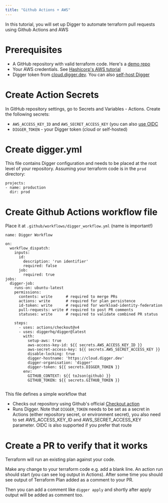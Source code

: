 ```yaml
---
title: "Github Actions + AWS"
---
```


In this tutorial, you will set up Digger to automate terraform pull requests using Github Actions and AWS 

# Prerequisites
- A GitHub repository with valid terraform code. Here's a [demo repo](https://github.com/diggerhq/quickstart-actions-aws)
- Your AWS credentials. See [Hashicorp's AWS tutorial](https://developer.hashicorp.com/terraform/tutorials/aws-get-started/aws-build)
- Digger token from [cloud.digger.dev](https://cloud.digger.dev). You can also [self-host Digger](/self-host/deploy-binary)

# Create Action Secrets
In GitHub repository settings, go to Secrets and Variables - Actions. Create the following secrets:
- `AWS_ACCESS_KEY_ID` and `AWS_SECRET_ACCESS_KEY` (you can also [use OIDC](https://docs.digger.dev/cloud-providers/authenticating-with-oidc-on-aws)
- `DIGGER_TOKEN` - your Digger token (cloud or self-hosted)

# Create digger.yml
This file contains Digger configuration and needs to be placed at the root level of your repository. Assuming your terraform code is in the `prod` directory:
```
projects:
- name: production
  dir: prod
```

# Create Github Actions workflow file
Place it at `.github/workflows/digger_workflow.yml` (name is important!)

```
name: Digger Workflow

on:
  workflow_dispatch:
    inputs:
      id:
        description: 'run identifier'
        required: false
      job:
        required: true
jobs:
  digger-job:
    runs-on: ubuntu-latest
    permissions:    
      contents: write      # required to merge PRs
      actions: write       # required for plan persistence
      id-token: write      # required for workload-identity-federation
      pull-requests: write # required to post PR comments
      statuses: write      # required to validate combined PR status

    steps:
      - uses: actions/checkout@v4
      - uses: diggerhq/digger@latest
        with:
          setup-aws: true
          aws-access-key-id: ${{ secrets.AWS_ACCESS_KEY_ID }}
          aws-secret-access-key: ${{ secrets.AWS_SECRET_ACCESS_KEY }}
          disable-locking: true
          digger-hostname: 'https://cloud.digger.dev'
          digger-organisation: 'digger'
          digger-token: ${{ secrets.DIGGER_TOKEN }}
        env:
          GITHUB_CONTEXT: ${{ toJson(github) }}
          GITHUB_TOKEN: ${{ secrets.GITHUB_TOKEN }}
         
```

This file defines a simple workflow that
- Checks out repository using Github's official [Checkout action](https://github.com/actions/checkout)
- Runs Digger. Note that `DIGGER_TOKEN` needs to be set as a secret in Actions (either repository secret, or environment secret), you also need to set AWS_ACCESS_KEY_ID and AWS_SECRET_ACCESS_KEY parameter. OIDC is also supported if you prefer that route

# Create a PR to verify that it works

Terraform  will run an existing plan against your code. 

Make any change to your terraform code e.g. add a blank line. An action run should start (you can see log output in Actions). After some time you should see output of Terraform Plan added as a comment to your PR. 

Then you can add a comment like `digger apply` and shortly after apply output will be added as comment too.


